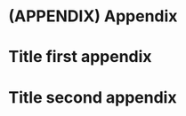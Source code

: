 # (APPENDIX) Appendix {.unnumbered}

# Title first appendix

```{=html}
<!--
including principles, context, more explanation, perhaps extra photos, ...
-->
```
# Title second appendix
